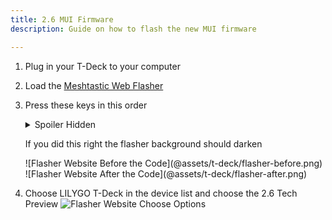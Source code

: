 ```yaml
---
title: 2.6 MUI Firmware
description: Guide on how to flash the new MUI firmware

---
```


<Steps>

1. Plug in your T-Deck to your computer

2. Load the [Meshtastic Web Flasher](https://flasher.meshtastic.org/)

3. Press these keys in this order

    <details>
    <summary>Spoiler Hidden</summary>
    <Kbd windows="Up"></Kbd> <Kbd windows="Up"></Kbd> <Kbd windows="Down"></Kbd> <Kbd windows="Down"></Kbd> <Kbd windows="Left"></Kbd> <Kbd windows="Right"></Kbd> <Kbd windows="Left"></Kbd> <Kbd windows="Right"></Kbd> <Kbd windows="B"></Kbd> <Kbd windows="A"></Kbd>
    </details>

    If you did this right the flasher background should darken

    <CardGrid>
        <Card title="Before">
            ![Flasher Website Before the Code](@assets/t-deck/flasher-before.png)
        </Card>
        <Card title="After">
            ![Flasher Website After the Code](@assets/t-deck/flasher-after.png)
        </Card>
    </CardGrid>

4. Choose LILYGO T-Deck in the device list and choose the 2.6 Tech Preview
    ![Flasher Website Choose Options](@assets/t-deck/flasher-choose-2.6.png)




</Steps>